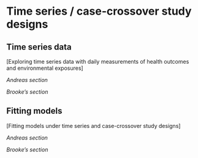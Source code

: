 # Time series / case-crossover study designs 

## Time series data 

[Exploring time series data with daily measurements of health 
outcomes and environmental exposures]

*Andreas section*

*Brooke's section*

## Fitting models

[Fitting models under time series and case-crossover study designs]

*Andreas section*

*Brooke's section*
